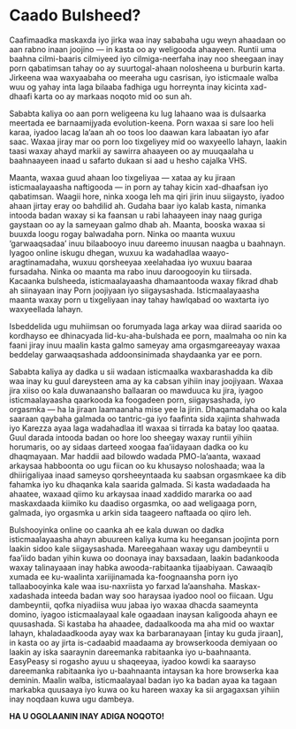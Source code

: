 # Caado Bulsheed?

Caafimaadka maskaxda iyo jirka waa inay sababaha ugu weyn ahaadaan oo aan rabno inaan joojino — in kasta oo ay weligooda ahaayeen. Runtii uma baahna cilmi-baaris cilmiyeed iyo cilmiga-neerfaha inay noo sheegaan inay porn qabatimsan tahay oo ay suurtogal-ahaan nolosheena u burburin karta. Jirkeena waa waxyaabaha oo meeraha ugu casrisan, iyo isticmaale walba wuu og yahay inta laga bilaaba fadhiga ugu horreynta inay kicinta xad-dhaafi karta oo ay markaas noqoto mid oo sun ah. 

Sababta kaliya oo aan porn weligeena ku lug lahaano waa is dulsaarka meertada ee barnaamijyada evolution-keena. Porn waxaa si sare loo heli karaa, iyadoo lacag la'aan ah oo toos loo daawan kara labaatan iyo afar saac. Waxaa jiray mar oo porn loo tixgeliyey mid oo waxyeello lahayn, laakin taasi waxay ahayd markii ay sawirra ahaayeen oo ay muuqaalaha u baahnaayeen inaad u safarto dukaan si aad u hesho cajalka VHS.

Maanta, waxaa guud ahaan loo tixgeliyaa — xataa ay ku jiraan isticmaalayaasha naftigooda — in porn ay tahay kicin xad-dhaafsan iyo qabatimsan. Waagii hore, ninka xooga leh ma qiri jirin inuu siigaysto, iyadoo ahaan jirtay eray oo bahdilid ah. Gudaha baar iyo kalab kasta, nimanka intooda badan waxay si ka faansan u rabi lahaayeen inay naag guriga gaystaan oo ay la sameyaan galmo dhab ah. Maanta, booska waxaa si buuxda loogu rogay balwadaha porn. Ninka oo maanta wuxuu ‘garwaaqsadaa’ inuu bilaabooyo inuu dareemo inuusan naagba u baahnayn. Iyagoo online iskugu dhegan, wuxuu ka wadahadlaa waayo-aragtinamadaha, wuxuu qorsheeyaa xeelahadaa iyo wuxuu baaraa fursadaha. Ninka oo maanta ma rabo inuu daroogooyin ku tiirsada. Kacaanka bulsheeda, isticmaalayaasha dhamaantooda waxay fikrad dhab ah siinayaan inay Porn joojiyaan iyo siigaysashada. Isticmaalayaasha maanta waxay porn u tixgeliyaan inay tahay hawlqabad oo waxtarta iyo waxyeellada lahayn.

Isbeddelida ugu muhiimsan oo forumyada laga arkay waa diirad saarida oo kordhayso ee dhinacyada lid-ku-aha-bulshada ee porn, maalmaha oo nin ka faani jiray inuu maalin kasta galmo sameyay ama orgasmgareeayay waxaa beddelay garwaaqsashada addoonsinimada shaydaanka yar ee porn. 

Sababta kaliya ay dadka u sii wadaan isticmaalka waxbarashadda ka dib waa inay ku guul dareysteen ama ay ka cabsan yihiin inay joojiyaan. Waxaa jira xiiso oo kala duwanaansho ballaaran oo mawduuca ku jira, iyagoo isticmaalayaasha qaarkooda ka foogadeen porn, siigaysashada, iyo orgasmka — ha la jiraan laamaanaha mise yee la jirin. Dhaqamadaha oo kala saaraan qaybaha galmada oo tantric-ga iyo faafinta sida xajinta shahwada iyo Karezza ayaa laga wadahadlaa itI waxaa si tirrada ka batay loo qaataa. Guul darada intooda badan oo hore loo sheegay waxay runtii yihiin horumaris, oo ay sidaas darteed xoogaa faa’iidayaan dadka oo ku dhaqmayaan. Mar haddii aad bilowdo wadada PMO-la’aanta, waxaad arkaysaa habboonta oo ugu fiican oo ku khusayso noloshaada; waa la dhiirigaliyaa inaad sameyso qorsheeyntaada ku saabsan orgasmkaee ka dib fahamka iyo ku dhaqanka kala saarida galmada. Si kasta wadadaada ha ahaatee, waxaad qiimo ku arkaysaa inaad xaddido mararka oo aad maskaxdaada kiimiko ku daadiso orgasmka, oo aad weligaaga porn, galmada, iyo orgasmka u arkin sida taageero naftaada oo qiiro leh.

Bulshooyinka online oo caanka ah ee kala duwan oo dadka isticmaalayaasha ahayn abuureen kaliya kuma ku heegansan joojinta porn laakin sidoo kale siigaysashada. Mareegahaan waxay ugu dambeyntii u faa’iido badan yihin kuwa oo doonaya inay baxsadaan, laakin badankooda waxay talinayaaan inay habka awooda-rabitaanka tijaabiyaan. Cawaaqib xumada ee ku-waalinta xariijinamada ka-foognaansha porn iyo tallaabooyinka kale waa isu-naxriista yo farxad la’aanshaha. Maskax-xadashada inteeda badan way soo haraysaa iyadoo nool oo fiicaan. Ugu dambeyntii, qofka niyadiisa wuu jabaa iyo waxaa dhacda saameynta domino, iyagoo isticmaalayaal kale ogaadaan inaysan kaligooda ahayn ee quusashada. Si kastaba ha ahaadee, dadaalkooda ma aha mid oo waxtar lahayn, khaladaadkooda ayay wax ka barbaranayaan [intay ku guda jiraan], in kasta oo ay jirta is-cadaabid maadaama ay browserkooda demiyaan oo laakin ay iska saaraynin dareemanka rabitaanka iyo u-baahnaanta. EasyPeasy si rogasho ayuu u shaqeeyaa, iyadoo kowdi ka saarayso dareemanka rabitaanka iyo u-baahnaanta intaysan ka hore browserka kaa deminin. Maalin walba, isticmaalayaal badan iyo ka badan ayaa ka tagaan markabka quusaaya iyo kuwa oo ku hareen waxay ka sii argagaxsan yihiin inay noqdaan kuwa ugu dambeya.

**HA U OGOLAANIN INAY ADIGA NOQOTO!**
